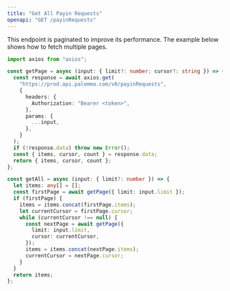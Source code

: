 ```yaml
---
title: "Get All Payin Requests"
openapi: "GET /payinRequests"
---
```


<Tip>
  This endpoint is paginated to improve its performance. The example below shows
  how to fetch multiple pages.
</Tip>

```typescript
import axios from "axios";

const getPage = async (input: { limit?: number; cursor?: string }) => {
  const response = await axios.get(
    "https://prod.api.palomma.com/v0/payinRequests",
    {
      headers: {
        Authorization: "Bearer <token>",
      },
      params: {
        ...input,
      },
    }
  );
  if (!response.data) throw new Error();
  const { items, cursor, count } = response.data;
  return { items, cursor, count };
};

const getAll = async (input: { limit?: number }) => {
  let items: any[] = [];
  const firstPage = await getPage({ limit: input.limit });
  if (firstPage) {
    items = items.concat(firstPage.items);
    let currentCursor = firstPage.cursor;
    while (currentCursor !== null) {
      const nextPage = await getPage({
        limit: input.limit,
        cursor: currentCursor,
      });
      items = items.concat(nextPage.items);
      currentCursor = nextPage.cursor;
    }
  }
  return items;
};
```
